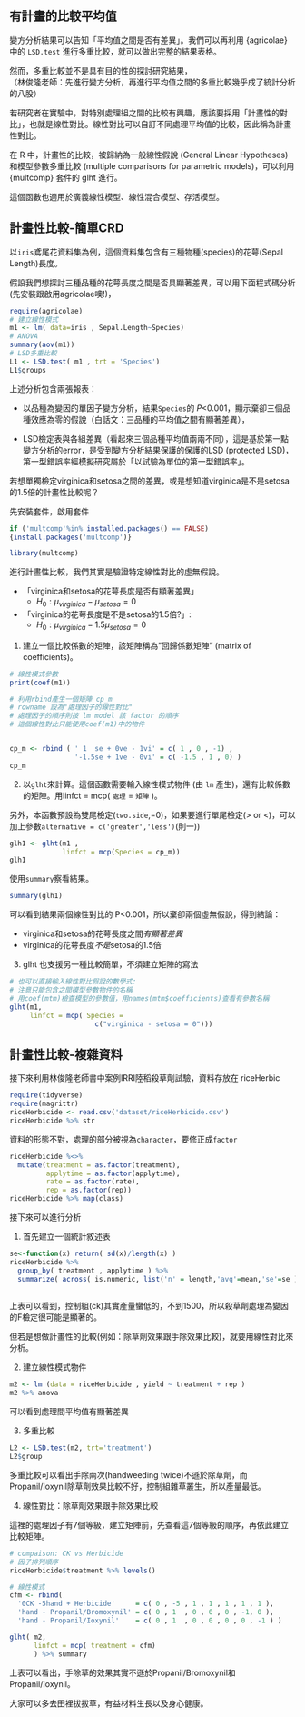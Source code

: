 ## 有計畫的比較平均值

變方分析結果可以告知「平均值之間是否有差異」。我們可以再利用 {agricolae} 中的 `LSD.test` 進行多重比較，就可以做出完整的結果表格。

然而，多重比較並不是具有目的性的探討研究結果，\
（林俊隆老師：先進行變方分析，再進行平均值之間的多重比較幾乎成了統計分析的八股）

若研究者在實驗中，對特別處理組之間的比較有興趣，應該要採用「計畫性的對比」，也就是線性對比。線性對比可以自訂不同處理平均值的比較，因此稱為計畫性對比。

在 R 中，計畫性的比較，被歸納為一般線性假說 (General Linear Hypotheses)和模型參數多重比較 (multiple comparisons for parametric models)，可以利用 {multcomp} 套件的 glht 進行。

這個函數也適用於廣義線性模型、線性混合模型、存活模型。

## 計畫性比較-簡單CRD

以`iris`鳶尾花資料集為例，這個資料集包含有三種物種(species)的花萼(Sepal Length)長度。

假設我們想探討三種品種的花萼長度之間是否具顯著差異，可以用下面程式碼分析 (先安裝跟啟用agricolae噢!)，

```r
require(agricolae)
# 建立線性模式
m1 <- lm( data=iris , Sepal.Length~Species)
# ANOVA
summary(aov(m1))
# LSD多重比較
L1 <- LSD.test( m1 , trt = 'Species')
L1$groups
```

上述分析包含兩張報表：

-   以品種為變因的單因子變方分析，結果`Species`的 *P*\<0.001，顯示棄卻三個品種效應為零的假說（白話文：三品種的平均值之間有顯著差異），

-   LSD檢定表與各組差異（看起來三個品種平均值兩兩不同），這是基於第一點變方分析的error，是受到變方分析結果保護的保護的LSD (protected LSD)，第一型錯誤率經模擬研究屬於「以試驗為單位的第一型錯誤率」。

若想單獨檢定virginica和setosa之間的差異，或是想知道virginica是不是setosa的1.5倍的計畫性比較呢？

先安裝套件，啟用套件

```r
if ('multcomp'%in% installed.packages() == FALSE) 
{install.packages('multcomp')}

library(multcomp)
```

進行計畫性比較，我們其實是驗證特定線性對比的虛無假說。

-   「virginica和setosa的花萼長度是否有顯著差異」
    -   $H_0:\mu_{virginica}-\mu_{setosa}=0$
-   「virginica的花萼長度是不是setosa的1.5倍?」:
    -   $H_0:\mu_{virginica}-1.5\mu_{setosa}=0$

1.  建立一個比較係數的矩陣，該矩陣稱為"回歸係數矩陣" (matrix of coefficients)。

```r
# 線性模式參數
print(coef(m1))

# 利用rbind產生一個矩陣 cp_m
# rowname 設為"處理因子的線性對比"
# 處理因子的順序則按 lm model 該 factor 的順序
# 這個線性對比只能使用coef(m1)中的物件


cp_m <- rbind ( ' 1  se + 0ve - 1vi' = c( 1 , 0 , -1) ,
                '-1.5se + 1ve - 0vi' = c( -1.5 , 1 , 0) )
cp_m

```

2.  以`glht`來計算。這個函數需要輸入線性模式物件 (由 `lm` 產生)，還有比較係數的矩陣。用linfct = mcp( `處理` = `矩陣` )。

另外，本函數預設為雙尾檢定(`two.side`,=0)，如果要進行單尾檢定(> or <)，可以加上參數`alternative = c('greater','less')`(則一))

```r
glh1 <- glht(m1 ,
             linfct = mcp(Species = cp_m))
glh1
```

使用`summary`察看結果。

```r
summary(glh1)
```

可以看到結果兩個線性對比的 P<0.001，所以棄卻兩個虛無假說，得到結論：

* virginica和setosa的花萼長度之間*有顯著差異*
* virginica的花萼長度*不是*setosa的1.5倍


3. glht 也支援另一種比較簡單，不須建立矩陣的寫法

```r
# 也可以直接輸入線性對比假說的數學式:
# 注意只能包含之間模型參數物件的名稱
# 用coef(mtm)檢查模型的參數值，用names(mtm$coefficients)查看有參數名稱
glht(m1, 
     linfct = mcp( Species = 
                     c("virginica - setosa = 0")))

```


## 計畫性比較-複雜資料

接下來利用林俊隆老師書中案例IRRI陸稻殺草劑試驗，資料存放在 riceHerbic
```r
require(tidyverse)
require(magrittr)
riceHerbicide <- read.csv('dataset/riceHerbicide.csv')
riceHerbicide %>% str
```
資料的形態不對，處理的部分被視為`character`，要修正成`factor`

```r
riceHerbicide %<>% 
  mutate(treatment = as.factor(treatment),
         applytime = as.factor(applytime),
         rate = as.factor(rate),
         rep = as.factor(rep))
riceHerbicide %>% map(class)
```
接下來可以進行分析

1. 首先建立一個統計敘述表

```r
se<-function(x) return( sd(x)/length(x) )
riceHerbicide %>% 
  group_by( treatment , applytime ) %>% 
  summarize( across( is.numeric, list('n' = length,'avg'=mean,'se'=se )))
  
```
上表可以看到，控制組(ck)其實產量蠻低的，不到1500，所以殺草劑處理為變因的F檢定很可能是顯著的。

但若是想做計畫性的比較(例如：除草劑效果跟手除效果比較)，就要用線性對比來分析。

2. 建立線性模式物件

```r
m2 <- lm (data = riceHerbicide , yield ~ treatment + rep ) 
m2 %>% anova
```
可以看到處理間平均值有顯著差異

3. 多重比較
```r
L2 <- LSD.test(m2, trt='treatment')
L2$group
```

多重比較可以看出手除兩次(handweeding twice)不遜於除草劑，而Propanil/Ioxynil除草劑效果比較不好，控制組雜草叢生，所以產量最低。


4. 線性對比：除草劑效果跟手除效果比較

這裡的處理因子有7個等級，建立矩陣前，先查看這7個等級的順序，再依此建立比較矩陣。

```R
# compaison: CK vs Herbicide
# 因子排列順序
riceHerbicide$treatment %>% levels()
```

```r
# 線性模式
cfm <- rbind(
  '0CK -5hand + Herbicide'     = c( 0 , -5 , 1 , 1 , 1 , 1 , 1 ),
  'hand - Propanil/Bromoxynil' = c( 0 , 1  , 0 , 0 , 0 , -1, 0 ),
  'hand - Propanil/Ioxynil'    = c( 0 , 1  , 0 , 0 , 0 , 0 , -1 ) )

glht( m2,
      linfct = mcp( treatment = cfm)
      ) %>% summary


```
上表可以看出，手除草的效果其實不遜於Propanil/Bromoxynil和Propanil/Ioxynil。

大家可以多去田裡拔拔草，有益材料生長以及身心健康。

